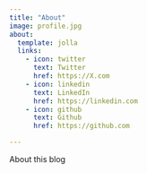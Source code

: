 ```yaml
---
title: "About"
image: profile.jpg
about:
  template: jolla
  links:
    - icon: twitter
      text: Twitter
      href: https://X.com
    - icon: linkedin
      text: LinkedIn
      href: https://linkedin.com
    - icon: github
      text: Github
      href: https://github.com

---
```


About this blog
